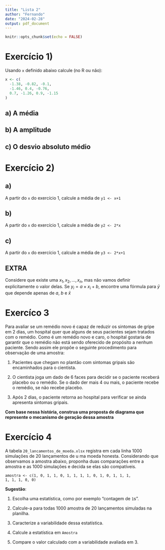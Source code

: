 ```yaml
---
title: "Lista 2"
author: "Fernando"
date: "2024-02-28"
output: pdf_document
---
```


```r
knitr::opts_chunk$set(echo = FALSE)
```

# Exercício 1)

Usando `x` definido abaixo calcule (no R ou não):

```r
x <- c(
  -1.38, -0.82, -0.1,
  -1.46, 0.4, -0.76,
  0.7, -1.26, 0.9, -1.15
)
```

## a) A média

## b) A amplitude

## c) O desvio absoluto médio

# Exercício 2)

## a) 

A partir do `x` do exercício 1, calcule a média de `y1 <- x+1`

## b)

A partir do `x` do exercício 1, calcule a média de `y2 <- 2*x`

## c)

A partir do `x` do exercício 1, calcule a média de `y3 <- 2*x+1`


## EXTRA

Considere que existe uma $x_1, x_2, ..., x_n$, mas não vamos definir explicitamente o valor delas. Se $y_i = a\times x_i+b$, encontre uma fórmula para $\bar{y}$ que depende apenas de $a$, $b$ e $\bar{x}$

# Exercíco 3 

Para avaliar se um remédio novo é capaz de reduzir os sintomas de gripe em 2 dias, um hospital quer que alguns de seus pacientes sejam tratados com o remédio. Como é um remédio novo e caro, o hospital gostaria de garantir que o remédio não está sendo oferecido de propósito a nenhum paciente. Sendo assim ele propõe o seguinte procedimento para observação de uma amostra:

1. Pacientes que chegam no plantão com sintomas gripais são encaminhados para o cientista.

2. O cientista joga um dado de 6 faces para decidir se o paciente receberá placebo ou o remédio. Se o dado der mais 4 ou mais, o paciente recebe o remédio, se não recebe placebo.

3. Após 2 dias, o paciente retorna ao hospital para verificar se ainda apresenta sintomas gripais.

**Com base nessa história, construa uma proposta de diagrama que represente o mecanismo de geração dessa amostra**

# Exercício 4

A tabela `20_lancamentos_de_moeda.xlsx` registra em cada linha 1000 simulações de 20 lançamentos de u   ma moeda honesta. Considerando que observamos a amostra abaixo, proponha duas comparações entre a amostra e as 1000 simulações e decida se elas são compatíveis.

```
amostra <- c(1, 0, 1, 1, 0, 1, 1, 1, 1, 0, 1, 0, 1, 1, 1, 
1, 1, 1, 0, 0)
```

**Sugestão**:

1. Escolha uma estatística, como por exemplo "contagem de `1`s".

2. Calcule-a para todas 1000 amostra de 20 lançamentos simuladas na planilha.

3. Caracterize a variabilidade dessa estatística.

4. Calcule a estatística em `Amostra`

5. Compare o valor calculado com a variabilidade avaliada em 3.





